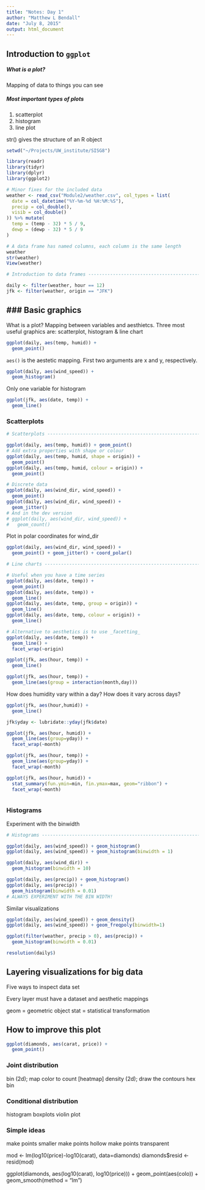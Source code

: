 ```yaml
---
title: "Notes: Day 1"
author: "Matthew L Bendall"
date: "July 8, 2015"
output: html_document
---
```


## Introduction to `ggplot`

##### What is a plot? 
Mapping of data to things you can see

##### Most important types of plots

1. scatterplot
2. histogram
3. line plot


str() gives the structure of an R object

```r
setwd("~/Projects/UW_institute/SISG8")

library(readr)
library(tidyr)
library(dplyr)
library(ggplot2)

# Minor fixes for the included data
weather <- read_csv("Module2/weather.csv", col_types = list(
  date = col_datetime("%Y-%m-%d %H:%M:%S"),
  precip = col_double(),
  visib = col_double()
)) %>% mutate(
  temp = (temp - 32) * 5 / 9,
  dewp = (dewp - 32) * 5 / 9
)

# A data frame has named columns, each column is the same length
weather
str(weather)
View(weather)

# Introduction to data frames --------------------------------------------------

daily <- filter(weather, hour == 12)
jfk <- filter(weather, origin == "JFK")
```

### Basic graphics
---------------------------------------------------------------

What is a plot? Mapping between variables and aesthietcs.
Three most useful graphics are:
 scatterplot, histogram & line chart

```r
ggplot(daily, aes(temp, humid)) +
  geom_point()
```

`aes()` is the aestetic mapping. First two arguments are x and y, respectively.

```r
ggplot(daily, aes(wind_speed)) +
  geom_histogram()
```

Only one variable for histogram

```r
ggplot(jfk, aes(date, temp)) +
  geom_line()
```

### Scatterplots

```r
# Scatterplots ------------------------------------------------------------

ggplot(daily, aes(temp, humid)) + geom_point()
# Add extra properties with shape or colour
ggplot(daily, aes(temp, humid, shape = origin)) +
  geom_point()
ggplot(daily, aes(temp, humid, colour = origin)) +
  geom_point()

# Discrete data
ggplot(daily, aes(wind_dir, wind_speed)) +
  geom_point()
ggplot(daily, aes(wind_dir, wind_speed)) +
  geom_jitter()
# And in the dev version
# ggplot(daily, aes(wind_dir, wind_speed)) +
#   geom_count()
```

Plot in polar coordinates for wind_dir
```r
ggplot(daily, aes(wind_dir, wind_speed)) +
  geom_point() + geom_jitter() + coord_polar()

```

```r
# Line charts ------------------------------------------------------------------

# Useful when you have a time series
ggplot(daily, aes(date, temp)) +
  geom_point()
ggplot(daily, aes(date, temp)) +
  geom_line()
ggplot(daily, aes(date, temp, group = origin)) +
  geom_line()
ggplot(daily, aes(date, temp, colour = origin)) +
  geom_line()

```


```r
# Alternative to aesthetics is to use _facetting_
ggplot(daily, aes(date, temp)) +
  geom_line() +
  facet_wrap(~origin)
```

```r
ggplot(jfk, aes(hour, temp)) +
  geom_line()

ggplot(jfk, aes(hour, temp)) +
  geom_line(aes(group = interaction(month,day)))
```

How does humidity vary within a day?
How does it vary across days?

```r
ggplot(jfk, aes(hour,humid)) +
  geom_line()

jfk$yday <- lubridate::yday(jfk$date)

ggplot(jfk, aes(hour, humid)) +
  geom_line(aes(group=yday)) +
  facet_wrap(~month)

ggplot(jfk, aes(hour, temp)) +
  geom_line(aes(group=yday)) +
  facet_wrap(~month)

ggplot(jfk, aes(hour, humid)) +
  stat_summary(fun.ymin=min, fin.ymax=max, geom="ribbon") + 
  facet_wrap(~month)



```

### Histograms

Experiment with the binwidth
```r
# Histograms -------------------------------------------------------------------

ggplot(daily, aes(wind_speed)) + geom_histogram()
ggplot(daily, aes(wind_speed)) + geom_histogram(binwidth = 1)

ggplot(daily, aes(wind_dir)) +
  geom_histogram(binwidth = 10)

ggplot(daily, aes(precip)) + geom_histogram()
ggplot(daily, aes(precip)) +
  geom_histogram(binwidth = 0.01)
# ALWAYS EXPERIMENT WITH THE BIN WIDTH!
```

Similar visualizations
```r
ggplot(daily, aes(wind_speed)) + geom_density()
ggplot(daily, aes(wind_speed)) + geom_freqpoly(binwidth=1)
```

```r
ggplot(filter(weather, precip > 0), aes(precip)) + 
  geom_histogram(binwidth = 0.01)

```


```r

resolution(daily$)

```


## Layering visualizations for big data


Five ways to inspect data set

Every layer must have a dataset and aesthetic mappings

geom = geometric object
stat = statistical transformation

## How to improve this plot
```r
ggplot(diamonds, aes(carat, price)) +
  geom_point()

```

### Joint distribution
bin (2d); map color to count [heatmap]
density (2d); draw the contours
hex bin

### Conditional distribution
histogram
boxplots
violin plot

### Simple ideas
make points smaller
make points hollow
make points transparent


mod <- lm(log10(price)-log10(carat), data=diamonds)
diamonds$resid <- resid(mod)

ggplot(diamonds, aes(log10(carat), log10(price))) +
  geom_point(aes(colo)) +
  geom_smooth(method = "lm")

